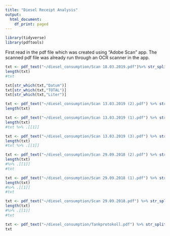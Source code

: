 ```yaml
---
title: "Diesel Receipt Analysis"
output:
  html_document:
    df_print: paged
---
```



```r
library(tidyverse)
library(pdftools)
```

First read in the pdf file which was created using "Adobe Scan" app.
The scanned pdf file was already run through an OCR scanner in the app.

```r
txt <- pdf_text("~/diesel_consumption/Scan 18.03.2019.pdf")%>% str_split("\n") #%>% .[[1]]
length(txt)
#txt 
```


```r
txt[str_which(txt,"Datum")]
txt[str_which(txt,"TOTAL")]
txt[str_which(txt,"Liter")]
```

```r
txt <- pdf_text("~/diesel_consumption/Scan 13.03.2019 (2).pdf") %>% str_split("\n")# %>% .[[1]]
length(txt)
```

```r
txt <- pdf_text("~/diesel_consumption/Scan 13.03.2019 (1).pdf") %>% str_split("\n") 
length(txt)
#txt %>% .[[1]]
```
```r
txt <- pdf_text("~/diesel_consumption/Scan 13.03.2019 (3).pdf") %>% str_split("\n") 
length(txt)
#txt %>% .[[1]]
```

```r
txt <- pdf_text("~/diesel_consumption/Scan 29.09.2018 (2).pdf") %>% str_split("\n") 
length(txt)
#%>% .[[1]]
#txt 
```

```r
txt <- pdf_text("~/diesel_consumption/Scan 29.09.2018 (1).pdf") %>% str_split("\n") 
length(txt)
#%>% .[[1]]
#txt 
```

```r
txt <- pdf_text("~/diesel_consumption/Scan 29.09.2018.pdf") %>% str_split("\n") 
length(txt)
#%>% .[[1]]
#txt 
```


```r
txt <- pdf_text("~/diesel_consumption/Tankprotokoll.pdf") %>% str_split("\n") %>% .[[1]]
txt 
```

